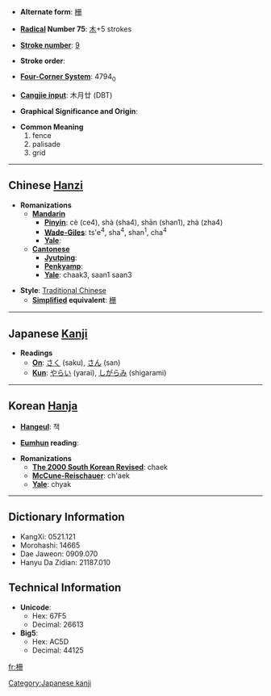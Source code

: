 * '''Alternate form''': [[栅]]

* '''[[Wiktionary:Chinese radical index| Radical]] Number 75''': [[Wiktionary:Chinese radical index 木|木]]+5 strokes

* '''[[Wiktionary:Chinese total strokes index|Stroke number]]''': [[Wiktionary:Chinese total strokes index 9|9]]

* '''Stroke order''': 

* '''[[Wiktionary:Chinese four corner index|Four-Corner System]]''': 4794<sub>0</sub>

* '''[[Wiktionary:Chinese Cangjie index|Cangjie input]]''': 木月廿 (DBT)

* '''Graphical Significance and Origin''': 

* '''Common Meaning'''
*#fence
*# palisade
*# grid


----

== Chinese [[Hanzi]] ==

* '''Romanizations'''
** '''[[Mandarin]]'''
*** '''[[Pinyin]]''': cè (ce4), shà (sha4), shān (shan1), zhà (zha4)
*** '''[[Wade-Giles]]''': ts'e<sup>4</sup>, sha<sup>4</sup>, shan<sup>1</sup>, cha<sup>4</sup>
*** '''[[Yale]]''': 
** '''[[Cantonese]]'''
*** '''[[Jyutping]]''':
*** '''[[Penkyamp]]''': 
*** '''[[Yale]]''': chaak3, saan1 saan3

* '''Style''': [[Traditional Chinese]] 
** '''[[Simplified Chinese|Simplified]] equivalent''': [[栅]]


----

== Japanese [[Kanji]] ==

* '''Readings'''
** '''[[On]]''': [[さく]] (saku), [[さん]] (san)
** '''[[Kun]]''': [[やらい]] (yarai), [[しがらみ]] (shigarami)


----

== Korean [[Hanja]] ==

* '''[[Hangeul]]''': 책

* '''[[Eumhun]] reading''': 

* '''Romanizations'''
** '''[[The 2000 South Korean Revised Romanization|The 2000 South Korean Revised]]''': chaek
** '''[[McCune-Reischauer]]''': ch'aek
** '''[[Yale]]''': chyak

----

== Dictionary Information ==

* KangXi: 0521.121
* Morohashi: 14665
* Dae Jaweon: 0909.070
* Hanyu Da Zidian: 21187.010

== Technical Information ==

* '''Unicode''':
** Hex: 67F5
** Decimal: 26613
* '''Big5''':
** Hex: AC5D
** Decimal: 44125

[[Category:Japanese kanji]]

[[fr:柵]]